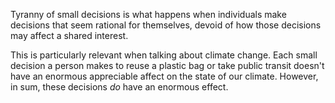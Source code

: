 Tyranny of small decisions is what happens when individuals make decisions that seem rational
for themselves, devoid of how those decisions may affect a shared interest.

This is particularly relevant when talking about climate change. Each small decision a person makes to reuse a plastic bag or take public transit doesn't have an enormous appreciable affect on the state of our climate. However, in sum, these decisions _do_ have an enormous effect.
